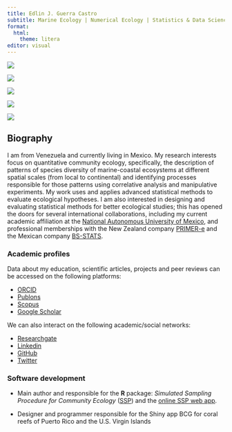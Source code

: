 ```yaml
---
title: Edlin J. Guerra Castro
subtitle: Marine Ecology | Numerical Ecology | Statistics & Data Science
format:
  html:
    theme: litera
editor: visual
---
```

:::{layout-ncol=5}
![](images/playa.jpg)

![](images/arm.jpg)

![](images/manglar.jpg)

![](images/primer.jpg)

![](images/r2.jpg)

:::
## Biography

I am from Venezuela and currently living in Mexico. My research interests focus on quantitative community ecology, specifically, the description of patterns of species diversity of marine-coastal ecosystems at different spatial scales (from local to continental) and identifying processes responsible for those patterns using correlative analysis and manipulative experiments. My work uses and applies advanced statistical methods to evaluate ecological hypotheses. I am also interested in designing and evaluating statistical methods for better ecological studies; this has opened the doors for several international collaborations, including my current academic affiliation at the [National Autonomous University of Mexico](http://enesmerida.unam.mx/#/investigacion), and professional memberships with the New Zealand company [PRIMER-e](https://www.primer-e.com/about/) and the Mexican company [BS-STATS](www.bs-stats.com).

### Academic profiles

Data about my education, scientific articles, projects and peer reviews can be accessed on the following platforms:

-   [ORCID](https://orcid.org/0000-0003-3529-4507)
-   [Publons](https://publons.com/wos-op/researcher/1363219/edlin-guerra-castro/)
-   [Scopus](https://www.scopus.com/authid/detail.uri?authorId=16022128500)
-   [Google Scholar](https://scholar.google.com/citations?user=Bsdh8WsAAAAJ&hl=en&authuser=1)


We can also interact on the following academic/social networks:

-   [Researchgate](https://www.researchgate.net/profile/Edlin-Guerra-Castro)
-   [Linkedin](https://www.linkedin.com/in/edlin-j-guerra-castro-11125035)
-   [GitHub](https://github.com/edlinguerra)
-   [Twitter](https://twitter.com/edlinguerra)

### Software development

-   Main author and responsible for the **R** package: *Simulated Sampling Procedure for Community Ecology* ([SSP](https://edlin.shinyapps.io/ssp_web/)) and the [online SSP web app](https://edlin.shinyapps.io/ssp_web/).

-   Designer and programmer responsible for the Shiny app BCG for coral reefs of Puerto Rico and the U.S. Virgin Islands
